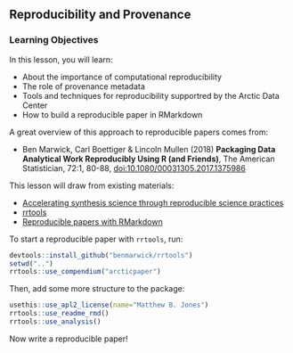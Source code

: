## Reproducibility and Provenance

### Learning Objectives

In this lesson, you will learn:

- About the importance of computational reproducibility
- The role of provenance metadata
- Tools and techniques for reproducibility supportred by the Arctic Data Center
- How to build a reproducible paper in RMarkdown

A great overview of this approach to reproducible papers comes from:

- Ben Marwick, Carl Boettiger & Lincoln Mullen (2018) **Packaging Data Analytical Work Reproducibly Using R (and Friends)**, The American Statistician, 72:1, 80-88, [doi:10.1080/00031305.2017.1375986](https://doi.org/10.1080/00031305.2017.1375986)

This lesson will draw from existing materials:

- [Accelerating synthesis science through reproducible science practices](files/2019-10-11-repro-sci.pdf)
- [rrtools](https://github.com/benmarwick/rrtools)
- [Reproducible papers with RMarkdown](https://nceas.github.io/oss-lessons/reproducible-papers-with-rmd/reproducible-papers-with-rmd.html)

To start a reproducible paper with `rrtools`, run:

```r
devtools::install_github("benmarwick/rrtools")
setwd("..")
rrtools::use_compendium("arcticpaper")
```

Then, add some more structure to the package:

```r
usethis::use_apl2_license(name="Matthew B. Jones")
rrtools::use_readme_rmd()
rrtools::use_analysis()
```

Now write a reproducible paper!
